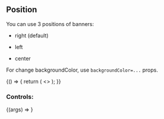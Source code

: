 
<Meta title="Component/Banner" component={Banner} />

## Position

You can use 3 positions of banners:

- right (default)

- left

- center

For change backgroundColor, use ```backgroundColor=...``` props.

<Canvas>
  <Story name="Position">
    {() => {
      return (
        <>
          <Banner
            position="left"
            title="Lorem ipsum"
            description="Suspendisse suscipit lacinia est ut volutpat. Phasellus auctor pulvinar sapien id cursus. Duis libero tellus, commodo quis odio eu, maximus dapibus enim. Integer ut malesuada elit."
          />
          <Banner
            title="Lorem ipsum"
            description="Suspendisse suscipit lacinia est ut volutpat. Phasellus auctor pulvinar sapien id cursus. Duis libero tellus, commodo quis odio eu, maximus dapibus enim. Integer ut malesuada elit."
          />
          <Banner
            position="center"
            title="Lorem ipsum"
            description="Suspendisse suscipit lacinia est ut volutpat. Phasellus auctor pulvinar sapien id cursus. Duis libero tellus, commodo quis odio eu, maximus dapibus enim. Integer ut malesuada elit."
          />
        </>
      );
    }}
  </Story>
</Canvas>


### Controls:

<Canvas>
  <Story
    name="Controls"
    args={{
      title:"Lorem ipsum",
      description:"Suspendisse suscipit lacinia est ut volutpat.",
      backgroundColor:"#DEF3F4",
      position: 'right'
    }}
    argTypes={{
      position: {
        description: "Position of banner",
        control: "radio",
        options: ["right", "left", "center"],
        table: {
          type: { summary: "string" },
          defaultValue: { summary: "primary" },
        },
      },
    }}
  >
    {(args) => <Banner {...args} />}
  </Story>
</Canvas>

<ArgsTable story="Controls" />
